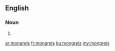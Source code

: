 ==English==

===Noun===
{{head|en|noun plural form}}

# {{plural of|mongrel|lang=en}}

[[ar:mongrels]]
[[fr:mongrels]]
[[ku:mongrels]]
[[my:mongrels]]